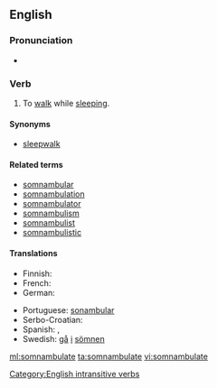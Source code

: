 ==English==

===Pronunciation===
* {{a|US}} {{IPA|/sɑːm.ˈnæm.bju.ˌleɪt/|/sɑːm.ˈnæm.bjə.ˌleɪt/|/səm.ˈnæm.bjə.ˌleɪt/}}

===Verb===
{{en-verb|somnambulat|ing}}

# {{context|intransitive|lang=en}} To [[walk]] while [[sleep]]ing.

====Synonyms====
* [[sleepwalk]]

====Related terms====
* [[somnambular]]
* [[somnambulation]]
* [[somnambulator]]
* [[somnambulism]]
* [[somnambulist]]
* [[somnambulistic]]

====Translations====
{{trans-top|to walk while sleeping}}
* Finnish: {{t|fi|kävellä unissaan}}
* French: {{t+|fr|somnambuler}}
* German: {{t|de|schlafwandeln}}
{{trans-mid}}
* Portuguese: [[sonambular]]
* Serbo-Croatian: {{t|sh|mesečarstvo}}
* Spanish: {{t|es|[[ser]] [[sonámbulo]]}}, {{t|es|[[pasear]]se [[dormido]]}}
* Swedish: [[gå]] [[i]] [[sömn|sömnen]]
{{trans-bottom}}

[[Category:English intransitive verbs]]

[[ml:somnambulate]]
[[ta:somnambulate]]
[[vi:somnambulate]]
